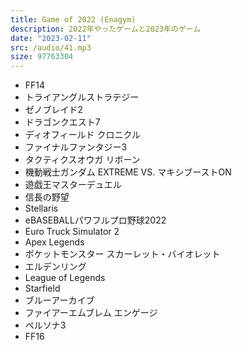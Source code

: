 ```yaml
---
title: Game of 2022 (Enagym)
description: 2022年やったゲームと2023年のゲーム
date: "2023-02-11"
src: /audio/41.mp3
size: 97763304
---
```


<MP3 src='/audio/41.mp3' />

- FF14
- トライアングルストラテジー
- ゼノブレイド2
- ドラゴンクエスト7
- ディオフィールド クロニクル
- ファイナルファンタジー3
- タクティクスオウガ リボーン
- 機動戦士ガンダム EXTREME VS. マキシブーストON
- 遊戯王マスターデュエル
- 信長の野望
- Stellaris
- eBASEBALLパワフルプロ野球2022
- Euro Truck Simulator 2
- Apex Legends
- ポケットモンスター スカーレット・バイオレット
- エルデンリング
- League of Legends
- Starfield
- ブルーアーカイブ
- ファイアーエムブレム エンゲージ
- ペルソナ3
- FF16